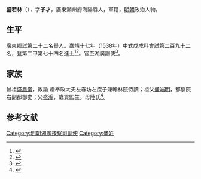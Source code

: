 {{明清人物信息框
| 姓名 = 盛若林
| 原名 =
| 圖片名稱= 
| 圖片大小 =
| 圖片說明 = 
| 最高職務 =
| 國家 = 大明 
| 爵位 =
| 籍貫 = 廣東潮州府海陽縣
| 族裔 = 
| 字號 = 
| 諡號 =
| 出生日期 = 生年不詳
| 出生地點 = <!---廣東潮州府海陽縣--->
| 逝世日期 = 卒年不詳 
| 逝世地點 =
| 墓葬 =
| 配偶 = 
| 親屬 = 
| 出身 =
* 嘉靖十七年戊戌科進士出身
| 經歷 =
| 著作 =  
}}
'''盛若林'''（{{bd|？||？|catIdx=}}），字'''子才'''，廣東潮州府海陽縣人，軍籍，[[明朝|明朝]]政治人物。

== 生平 ==
廣東鄉試第二十二名舉人。嘉靖十七年（1538年）中式戊戌科會試第二百九十二名，登第二甲第七十四名進士<ref>{{Cite book|title=《皇明贡举考》卷五|author=[[张朝瑞|张朝瑞]]|publisher=《续修四库全书》史部第828册|year=|isbn=|location=|pages=}}</ref><ref>{{Cite book|title=贡举志五种 上|author=鲁小俊，江俊伟著|publisher=武汉大学出版社|year=2009|isbn=978-7-307-07043-1|location=武汉|pages=}}</ref>。官至湖廣副使<ref>{{cite news|title=明朝潮州府文进士名录|url=http://zt.czonline.net/2010wenhua/txcr/chaorendongtai/kejiao/2010-12-02/31625.html|accessdate=2013-08-07|newspaper=潮州热线|archive-url=https://web.archive.org/web/20131004220414/http://zt.czonline.net/2010wenhua/txcr/chaorendongtai/kejiao/2010-12-02/31625.html|archive-date=2013-10-04|dead-url=yes}}</ref>。

== 家族 ==
曾祖[[盛鳳儀|盛鳳儀]]，教諭 贈奉政大夫左春坊左庶子兼翰林院侍讀；祖父[[盛端明|盛端明]]，都察院右副都御史；父[[盛瀚|盛瀚]]，歲貢監生。母陸氏<ref>{{Cite book|title=天一阁藏明代科举录选刊 登科录 点校本|author=龚延明主编|publisher=宁波出版社|year=2016|isbn=978-7-5526-2320-8|location=宁波|pages=|quote=《天一閣藏明代科舉錄選刊.登科錄》之《嘉靖十七年戊戌科進士登科錄》}}</ref>。

==参考文献==
{{reflist}}
{{嘉靖十七年戊戌科殿試金榜}}

{{DEFAULTSORT:Sheng盛}}
[[Category:明朝湖廣按察司副使|Category:明朝湖廣按察司副使]]
[[Category:盛姓|Category:盛姓]]


{{明朝人物小作品}}